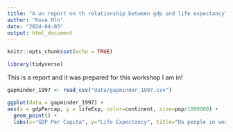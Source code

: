 ```yaml
---
title: "A un report on th relationship between gdp and life expectancy"
author: "Rose Mln"
date: "2024-04-03"
output: html_document
---
```


```r
knitr::opts_chunk$set(echo = TRUE)
```

```r
library(tidyverse)
```
This is a report and it was prepared for this workshop I am in!

```r
gapminder_1997 <- read_csv("data/gapminder_1997.csv")
```
```r
ggplot(data = gapminder_1997) + 
aes(x = gdpPercap, y = lifeExp, color=continent, size=pop/1000000) + 
  geom_point() +
  labs(x="GDP Per Capita", y="Life Expectancy", title="Do people in wealthy countries live longer?", size="Population (in millions)")
```
